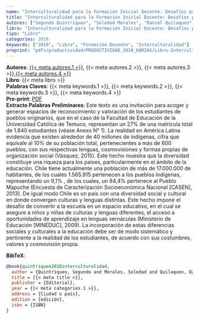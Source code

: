 ```yaml
---
name: "Interculturalidad para la Formación Inicial Docente: Desafíos para construir un diálogo intercultural"
title: "Interculturalidad para la Formación Inicial Docente: Desafíos para construir un diálogo intercultural"
autores: ["Segundo Quintriqueo", "Soledad Morales", "Daniel Quilaqueo", "Katerin Arias"]
libro: "Interculturalidad para la Formación Inicial Docente: Desafíos para construir un diálogo intercultural"
tipo: "Libro"
categories: 2016
keywords: ["2016", "Libro", "Formación Docente", "Interculturalidad"]
preprint: "pdfs/productividad/PRODUCTIVIDAD_2016_KARIAS/Libro-Interculturalidad-formacion-docente-UCT.pdf"
---
```

**Autores**: [{{< meta autores.1 >}}](../members/current/Segundo Quintriqueo.qmd), {{< meta autores.2 >}}, {{< meta autores.3 >}},[{{< meta autores.4 >}}](../members/current/Katerin Arias.qmd)  
**Libro**: {{< meta libro >}}   
**Palabras Claves**: {{< meta keywords.1 >}}, {{< meta keywords.2 >}}, {{< meta keywords.3 >}}, {{< meta keywords.4 >}}    
**Pre-print**: [PDF](../{{< meta preprint >}})    
**Extracto Palabras Preliminares**: Este texto es una invitación para acoger y generar espacios de reconocimiento y valoración de los estudiantes de pueblos originarios, que en el caso de la Facultad de Educación de la Universidad Católica de Temuco, representan un 27% de una matrícula total de 1.840 estudiantes (véase Anexo N° 1). La realidad en América Latina evidencia que existen alrededor de 40 millones de indígenas, cifra que equivale al 10% de su población total, pertenecientes a más de 600 pueblos, con sus respectivas lenguas, cosmovisiones y formas propias de organización social (Vásquez, 2015). Este hecho muestra que la diversidad constituye una riqueza para los países, particularmente en el ámbito de la educación. Chile tiene actualmente una población de más de 17.000.000 de habitantes, de los cuales 1.565.915 pertenecen a los pueblos indígenas, representando un 9,1% , de los cuales, un 84,4% pertenece al Pueblo Mapuche (Encuesta de Caracterización Socioeconómica Nacional [CASEN], 2013). De igual modo Chile es un país con una diversidad social y cultural en donde convergen culturas y lenguas distintas. Este hecho impone el desafío de convertir a la escuela en un espacio educativo, en el cual se asegure a niños y niñas de culturas y lenguas diferentes, el acceso a oportunidades de aprendizaje en lenguas vernáculas (Ministerio de Educación [MINEDUC], 2009). La incorporación de estas diferencias sociales y culturales a la educación debe ser de modo sistemático y pertinente a la realidad de los estudiantes, de acuerdo con sus costumbres, valores y cosmovisión propia.   


**BibTeX**:
```bibtex
@book{quintriqueo2016interculturalidad,
  author = {Quintriqueo, Segundo and Morales, Soledad and Quilaqueo, Daniel and Arias, Katerin},
  title = {{< meta title >}},
  publisher = {Editorial},
  year = {{< meta categories.1 >}},
  address = {Ciudad o país},
  edition = {edición},
  isbn = {ISBN}
}
```
